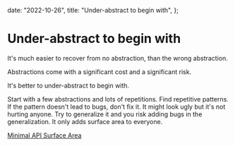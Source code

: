   date: "2022-10-26",
  title: "Under-abstract to begin with",
};

# Under-abstract to begin with

It's much easier to recover from no abstraction, than the wrong abstraction.

Abstractions come with a significant cost and a significant risk.

It's better to under-abstract to begin with.

Start with a few abstractions and lots of repetitions. Find repetitive patterns. If the pattern doesn't lead to bugs, don't fix it. It might look ugly but it's not hurting anyone. Try to generalize it and you risk adding bugs in the generalization. It only adds surface area to everyone.

[Minimal API Surface Area](https://youtu.be/4anAwXYqLG8)
